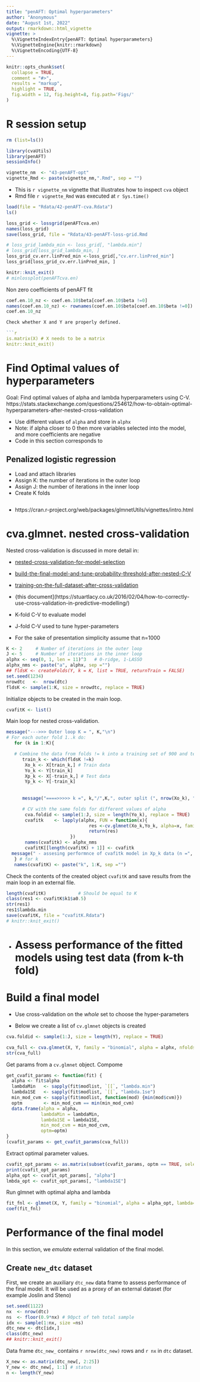 ```yaml
---
title: "penAFT: Optimal hyperparameters"
author: "Anonymous"
date: "August 1st, 2022"
output: rmarkdown::html_vignette
vignette: >
  %\VignetteIndexEntry{penAFT: Optimal hyperparameters}
  %\VignetteEngine{knitr::rmarkdown}
  %\VignetteEncoding{UTF-8}
---
```


```r
knitr::opts_chunk$set(
  collapse = TRUE,
  comment = "#>",
  results = "markup",
  highlight = TRUE,
  fig.width = 12, fig.height=8, fig.path='Figs/'
)
```

# R session setup

```r
rm (list=ls())
```

```r
library(cvaUtils)
library(penAFT)
sessionInfo()
```

```r
vignette_nm  <- "43-penAFT-opt"
vignette_Rmd <- paste(vignette_nm,".Rmd", sep = "")
```

* This is `r vignette_nm` vignette that illustrates how to inspect `cva` object
* Rmd file  `r vignette_Rmd` was executed at `r Sys.time()`

```r
load(file = "Rdata/42-penAFT-cva.Rdata")
ls()
```


```r
loss_grid <- lossgrid(penAFTcva.en)
names(loss_grid)
save(loss_grid, file = "Rdata/43-penAFT-loss-grid.Rmd
```


```r
# loss_grid_lambda_min <- loss_grid[, "lambda.min"] 
# loss_grid[loss_grid_lambda_min, ]
loss_grid_cv.err.linPred_min <-loss_grid[,"cv.err.linPred_min"]
loss_grid[loss_grid_cv.err.linPred_min, ]

knitr::knit_exit()
# minlossplot(penAFTcva.en)

```

Non zero coefficients of penAFT fit

```r
coef.en.10_nz <- coef.en.10$beta[coef.en.10$beta !=0]
names(coef.en.10_nz) <- rownames(coef.en.10$beta[coef.en.10$beta !=0])
coef.en.10_nz

Check whether X and Y are properly defined.

```r
is.matrix(X) # X needs to be a matrix
knitr::knit_exit()
```

# Find Optimal values of hyperparameters

Goal: Find optimal values of alpha and lambda hyperparameters using C-V.
https://stats.stackexchange.com/questions/254612/how-to-obtain-optimal-hyperparameters-after-nested-cross-validation

* Use different values of `alpha` and store in `alphx` 
* Note: if alpha closer to 0 then more variables selected into the model, and more coefficients are negative
* Code in this section corresponds to 

## Penalized logistic regression 

* Load and attach libraries
* Assign K: the number of iterations in the outer loop
* Assign J: the number of iterations in the inner loop
* Create K folds

```r
```
* https://cran.r-project.org/web/packages/glmnetUtils/vignettes/intro.html

# cva.glmnet. nested cross-validation


Nested cross-validation is discussed in more detail in:

* [nested-cross-validation-for-model-selection](https://stats.stackexchange.com/questions/65128/nested-cross-validation-for-model-selection)
* [build-the-final-model-and-tune-probability-threshold-after-nested-C-V](https://stats.stackexchange.com/questions/232897/how-to-build-the-final-model-and-tune-probability-threshold-after-nested-cross-v/233027#233027)
* [training-on-the-full-dataset-after-cross-validation](https://stats.stackexchange.com/questions/11602/training-on-the-full-dataset-after-cross-validation)
* {this document](https://stuartlacy.co.uk/2016/02/04/how-to-correctly-use-cross-validation-in-predictive-modelling/)


* K-fold C-V to evaluate model
* J-fold C-V used to tune hyper-parameters
* For the sake of presentation simplicity assume that n=1000

```r

K <- 2     # Number of iterations in the outer loop
J <- 5     # Number of iterations in the inner loop
alphx <- seq(0, 1, len = 11)^3   # 0-ridge, 1-LASSO
alphx_nms <- paste("a", alphx, sep ="")
## fldsK <- createFolds(Y, k = K, list = TRUE, returnTrain = FALSE)
set.seed(1234)
nrowdtc   <-  nrow(dtc)
fldsK <- sample(1:K, size = nrowdtc, replace = TRUE)

```

Initialize objects to be created in the main loop.

```r
cvafitK <- list()
```

Main loop for nested cross-validation.

```r
message("--->>> Outer loop K = ", K,"\n")
# For each outer fold 1..k do:
   for (k in 1:K){

   # Combine the data from folds != k into a training set of 900 and test data of 100
      train_k <- which(fldsK !=k)
       Xo_k <- X[train_k,] # Train data
       Yo_k <- Y[train_k]  
       Xp_k <- X[-train_k,] # Test data
       Yp_k <- Y[-train_k] 
 
    
      message("====>>>>> k =", k,"/",K,", outer split (", nrow(Xo_k), "+", nrow(Xp_k), ")/", length(fldsK)) 

      # CV with the same folds for different values of alpha
       cva.foldid <- sample(1:J, size = length(Yo_k), replace = TRUE)
       cvafitk    <- lapply(alphx, FUN = function(x){
                               res <-cv.glmnet(Xo_k,Yo_k, alpha=x, family="binomial", foldid = cva.foldid)
                               return(res)
                        }) 
       names(cvafitk) <- alphx_nms 
       cvafitK[[length(cvafitK) + 1]] <- cvafitk 
  message(" - assesing performnce of cvafitk model in Xp_k data (n =", nrow(Xp_k), ")")
   } # for k 
   names(cvafitK) <- paste("k", 1:K, sep ="")
```

Check the contents of the created object `cvafitK` and save results from the main loop in an external file.

```r
length(cvafitK)            # Should be equal to K
class(res1 <- cvafitK$k1$a0.5)
str(res1)
res1$lambda.min
save(cvafitK, file = "cvafitK.Rdata")
# knitr::knit_exit()
```

* # Assess performance of the fitted models using test data (from k-th fold)

# Build a final model

* Use cross-validation on the _whole_ set to choose the hyper-parameters 

* Below we create a list of `cv.glmnet` objects is created

```r
cva.foldid <- sample(1:J, size = length(Y), replace = TRUE) 

cva_full <- cva.glmnet(X, Y, family = "binomial", alpha = alphx, nfolds = J, foldid = cva.foldid)                     
str(cva_full)
``` 

Get params from a  `cv.glmnet` object. Compome

```r
get_cvafit_params <- function(fit) {
  alpha <- fit$alpha
  lambdaMin   <- sapply(fit$modlist, `[[`, "lambda.min")
  lambda1SE   <- sapply(fit$modlist, `[[`, "lambda.1se")
  min_mod_cvm <- sapply(fit$modlist, function(mod) {min(mod$cvm)})
  optm        <- min_mod_cvm == min(min_mod_cvm) 
  data.frame(alpha = alpha, 
             lambdaMin = lambdaMin,
             lambda1SE = lambda1SE,
             min_mod_cvm = min_mod_cvm, 
             optm=optm)
}
(cvafit_params <- get_cvafit_params(cva_full))
```

Extract optimal parameter values.

```r
cvafit_opt_params <- as.matrix(subset(cvafit_params, optm == TRUE, select =c(alpha,lambda1SE)))
print(cvafit_opt_params)
alpha_opt <- cvafit_opt_params[, "alpha"]
lmbda_opt <- cvafit_opt_params[, "lambda1SE"]
```

Run glmnet with optimal alpha and lambda

```r
fit_fnl <- glmnet(X, Y, family = "binomial", alpha = alpha_opt, lambda= lmbda_opt)
coef(fit_fnl)
```

# Performance of the final model

In this section, we _emulate_ external validation of the final model. 


## Create `new_dtc` dataset

First, we create an auxiliary `dtc_new` data frame to assess performance of the final model. It will be used
as a proxy of an external dataset (for example Joslin and Steno)

```r
set.seed(1122)
nx  <- nrow(dtc)
ns  <- floor(0.9*nx) # 90pct of teh total sample
idx <- sample(1:nx, size =ns)
dtc_new <- dtc[idx,]
class(dtc_new)
## knitr::knit_exit()
```
Data frame `dtc_new_` contains `r nrow(dtc_new)` rows and `r nx` in `dtc` dataset. 


```r
X_new <- as.matrix(dtc_new[, 2:25])
Y_new <- dtc_new[, 1:1] # status 
n <- length(Y_new)
```




